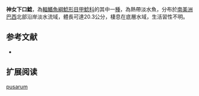{{Speciesbox
| name = 神女下口鯰
| image = Hypostomus pusarum.jpg
| image_width = 250px
| image_caption = 
| status = NE
| status_system = IUCN3.1
| genus = Hypostomus
| species = pusarum
| authority = [[Starks|Starks]], 1913
| synonyms = *''Plecostomus pusarum'',Starks, 1913
}}

'''神女下口鯰'''，為[[輻鰭魚綱|輻鰭魚綱]][[鯰形目|鯰形目]][[甲鯰科|甲鯰科]]的其中一[[種|種]]，為熱帶淡水魚，分布於[[南美洲|南美洲]][[巴西|巴西]]北部沿岸淡水流域，體長可達20.3公分，棲息在底層水域，生活習性不明。
==参考文献==
*{{FishBase_species|genus=Hypostomus|species=pusarum|year=2015|month=1}}

== 扩展阅读 ==
{{refbegin}}
{{wikispecies-inline|Hypostomus pusarum|神女下口鯰}}
{{refend}}
{{Taxonbar|from=Q6404407}}

[[Category:下口鯰屬|pusarum]]